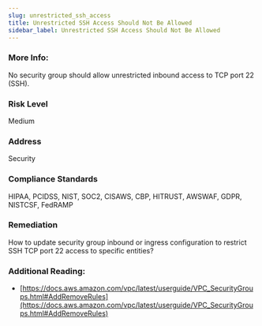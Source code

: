 ```yaml
---
slug: unrestricted_ssh_access
title: Unrestricted SSH Access Should Not Be Allowed
sidebar_label: Unrestricted SSH Access Should Not Be Allowed
---
```


### More Info:

No security group should allow unrestricted inbound access to TCP port 22 (SSH).

### Risk Level

Medium

### Address

Security

### Compliance Standards

HIPAA, PCIDSS, NIST, SOC2, CISAWS, CBP, HITRUST, AWSWAF, GDPR, NISTCSF, FedRAMP

### Remediation

How to update security group inbound or ingress configuration to restrict SSH TCP port 22 access to specific entities?

### Additional Reading:

- [https://docs.aws.amazon.com/vpc/latest/userguide/VPC_SecurityGroups.html#AddRemoveRules](https://docs.aws.amazon.com/vpc/latest/userguide/VPC_SecurityGroups.html#AddRemoveRules) 

